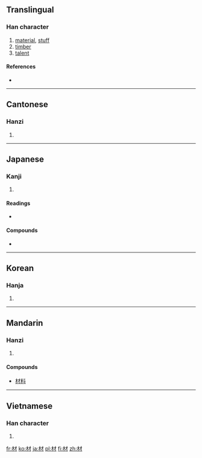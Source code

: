 ==Translingual==

===Han character===
{{Han char|rn=75|rad=木|as=03|sn=7|four=4490<sub>0</sub>|canj=木木竹 (DDH)}}

# [[material]], [[stuff]]
# [[timber]]
# [[talent]]

====References====
* {{Han ref|kx=0511.160|dkj=14463|dj=0896.040|hdz=21158.010|uh=6750|ud=26448|bh=A7F7|bd=42999}}

----

==Cantonese==

===Hanzi===
{{yue-hanzi|jyut=|y=choi4}}

# {{defn|Cantonese|sort=木03}}

----

==Japanese==

===Kanji===
{{ja-kanji|grade=4|rs=木03}}

# {{defn|Japanese|sort=木03}}

====Readings====
* {{ja-readings|on=[[ざい]] (zai)|kun=[[まるた]] (maruta)}}

====Compounds====
{{top2}}
* {{term|教材||[[teaching materials]]|tr=きょうざい, kyōzai|sc=Jpan|lang=ja}}
{{mid2}}
{{bottom}}

----

==Korean==

===Hanja===
{{ko-hanja|hangeul=재|eumhun=|rv=jae|mr=chae|y=cay}}

# {{defn|Korean|sort=木03}}

----

==Mandarin==

===Hanzi===
{{cmn-hanzi|pin=[[cái]] ([[cai2]])|wg=ts'ai<sup>2</sup>}}

# {{defn|Mandarin|sort=木03}}

====Compounds====
* [[材料]]

----

==Vietnamese==

===Han character===
{{vi-hantu|[[tài]]|rs=木03}}

# {{defn|Vietnamese|sort=木03}}

[[fr:材]]
[[ko:材]]
[[ja:材]]
[[pl:材]]
[[fi:材]]
[[zh:材]]